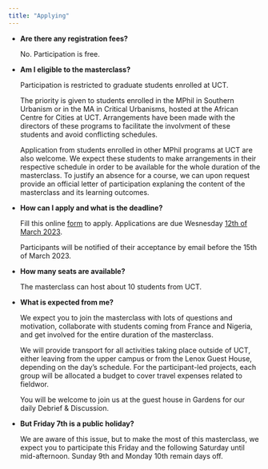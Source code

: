 ---
title: "Applying"
---



-   **Are there any registration fees?**

    No. Participation is free. 

-   **Am I eligible to the masterclass?**

    Participation is restricted to graduate students enrolled at UCT.
    
    The priority is given to students enrolled in the MPhil in Southern Urbanism or in the MA in Critical Urbanisms, hosted at the African Centre for Cities at UCT. Arrangements have been made with the directors of these programs to facilitate the involvment of these students and avoid conflicting schedules.

    Application from students enrolled in other MPhil programs at UCT are also welcome. We expect these students to make arrangements in their respective schedule in order to be available for the whole duration of the masterclass. To justify an absence for a course, we can upon request provide an official letter of participation explaning the content of the masterclass and its learning outcomes.

-   **How can I apply and what is the deadline?**

    Fill this online [form](https://forms.gle/XaK6pze9b7QvcN2K6) to apply. Applications are due Wesnesday <ins>12th of March 2023</ins>. 
    
    Participants will be notified of their acceptance by email before the 15th of March 2023. 

-   **How many seats are available?**

    The masterclass can host about 10 students from UCT.

-   **What is expected from me?**

    We expect you to join the masterclass with lots of questions and motivation, collaborate with students coming from France and Nigeria, and get involved for the entire duration of the masterclass. 

    We will provide transport for all activities taking place outside of UCT, either leaving from the upper campus or from the Lenox Guest House, depending on the day's schedule. For the participant-led projects, each group will be allocated a budget to cover travel expenses related to fieldwor.
    
    You will be welcome to join us at the guest house in Gardens for our daily Debrief & Discussion.

-   **But Friday 7th is a public holiday?**

    We are aware of this issue, but to make the most of this masterclass, we expect you to participate this Friday and the following Saturday until mid-afternoon. Sunday 9th and Monday 10th remain days off.
